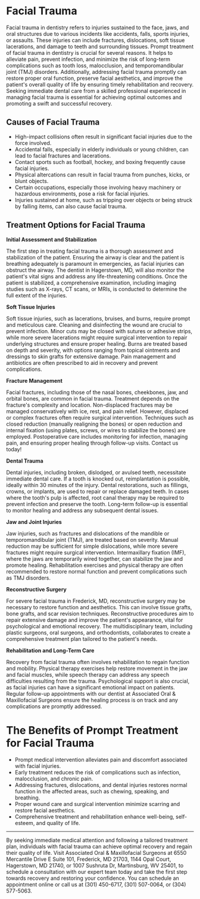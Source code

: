 # Facial Trauma

Facial trauma in dentistry refers to injuries sustained to the face, jaws, and oral structures due to various incidents like accidents, falls, sports injuries, or assaults. These injuries can include fractures, dislocations, soft tissue lacerations, and damage to teeth and surrounding tissues. Prompt treatment of facial trauma in dentistry is crucial for several reasons. It helps to alleviate pain, prevent infection, and minimize the risk of long-term complications such as tooth loss, malocclusion, and temporomandibular joint (TMJ) disorders. Additionally, addressing facial trauma promptly can restore proper oral function, preserve facial aesthetics, and improve the patient's overall quality of life by ensuring timely rehabilitation and recovery. Seeking immediate dental care from a skilled professional experienced in managing facial trauma is essential for achieving optimal outcomes and promoting a swift and successful recovery.

## Causes of Facial Trauma

- High-impact collisions often result in significant facial injuries due to the force involved.
- Accidental falls, especially in elderly individuals or young children, can lead to facial fractures and lacerations.
- Contact sports such as football, hockey, and boxing frequently cause facial injuries.
- Physical altercations can result in facial trauma from punches, kicks, or blunt objects.
- Certain occupations, especially those involving heavy machinery or hazardous environments, pose a risk for facial injuries.
- Injuries sustained at home, such as tripping over objects or being struck by falling items, can also cause facial trauma.

## Treatment Options for Facial Trauma

**Initial Assessment and Stabilization**

The first step in treating facial trauma is a thorough assessment and stabilization of the patient. Ensuring the airway is clear and the patient is breathing adequately is paramount in emergencies, as facial injuries can obstruct the airway. The dentist in Hagerstown, MD, will also monitor the patient's vital signs and address any life-threatening conditions. Once the patient is stabilized, a comprehensive examination, including imaging studies such as X-rays, CT scans, or MRIs, is conducted to determine the full extent of the injuries.

**Soft Tissue Injuries**

Soft tissue injuries, such as lacerations, bruises, and burns, require prompt and meticulous care. Cleaning and disinfecting the wound are crucial to prevent infection. Minor cuts may be closed with sutures or adhesive strips, while more severe lacerations might require surgical intervention to repair underlying structures and ensure proper healing. Burns are treated based on depth and severity, with options ranging from topical ointments and dressings to skin grafts for extensive damage. Pain management and antibiotics are often prescribed to aid in recovery and prevent complications.

**Fracture Management**

Facial fractures, including those of the nasal bones, cheekbones, jaw, and orbital bones, are common in facial trauma. Treatment depends on the fracture's complexity and location. Non-displaced fractures may be managed conservatively with ice, rest, and pain relief. However, displaced or complex fractures often require surgical intervention. Techniques such as closed reduction (manually realigning the bones) or open reduction and internal fixation (using plates, screws, or wires to stabilize the bones) are employed. Postoperative care includes monitoring for infection, managing pain, and ensuring proper healing through follow-up visits. Contact us today!

**Dental Trauma**

Dental injuries, including broken, dislodged, or avulsed teeth, necessitate immediate dental care. If a tooth is knocked out, reimplantation is possible, ideally within 30 minutes of the injury. Dental restorations, such as fillings, crowns, or implants, are used to repair or replace damaged teeth. In cases where the tooth's pulp is affected, root canal therapy may be required to prevent infection and preserve the tooth. Long-term follow-up is essential to monitor healing and address any subsequent dental issues.

**Jaw and Joint Injuries**

Jaw injuries, such as fractures and dislocations of the mandible or temporomandibular joint (TMJ), are treated based on severity. Manual reduction may be sufficient for simple dislocations, while more severe fractures might require surgical intervention. Intermaxillary fixation (IMF), where the jaws are temporarily wired together, can stabilize the jaw and promote healing. Rehabilitation exercises and physical therapy are often recommended to restore normal function and prevent complications such as TMJ disorders.

**Reconstructive Surgery**

For severe facial trauma in Frederick, MD, reconstructive surgery may be necessary to restore function and aesthetics. This can involve tissue grafts, bone grafts, and scar revision techniques. Reconstructive procedures aim to repair extensive damage and improve the patient's appearance, vital for psychological and emotional recovery. The multidisciplinary team, including plastic surgeons, oral surgeons, and orthodontists, collaborates to create a comprehensive treatment plan tailored to the patient's needs.

**Rehabilitation and Long-Term Care**

Recovery from facial trauma often involves rehabilitation to regain function and mobility. Physical therapy exercises help restore movement in the jaw and facial muscles, while speech therapy can address any speech difficulties resulting from the trauma. Psychological support is also crucial, as facial injuries can have a significant emotional impact on patients. Regular follow-up appointments with our dentist at Associated Oral & Maxillofacial Surgeons ensure the healing process is on track and any complications are promptly addressed.

# The Benefits of Prompt Treatment for Facial Trauma

- Prompt medical intervention alleviates pain and discomfort associated with facial injuries.
- Early treatment reduces the risk of complications such as infection, malocclusion, and chronic pain.
- Addressing fractures, dislocations, and dental injuries restores normal function in the affected areas, such as chewing, speaking, and breathing.
- Proper wound care and surgical intervention minimize scarring and restore facial aesthetics.
- Comprehensive treatment and rehabilitation enhance well-being, self-esteem, and quality of life.

---

By seeking immediate medical attention and following a tailored treatment plan, individuals with facial trauma can achieve optimal recovery and regain their quality of life. Visit Associated Oral & Maxillofacial Surgeons at 6550 Mercantile Drive E Suite 101, Frederick, MD 21703, 1144 Opal Court, Hagerstown, MD 21740, or 1007 Sushruta Dr, Martinsburg, WV 25401, to schedule a consultation with our expert team today and take the first step towards recovery and restoring your confidence. You can schedule an appointment online or call us at (301) 450-6717, (301) 507-0064, or (304) 577-5063.
